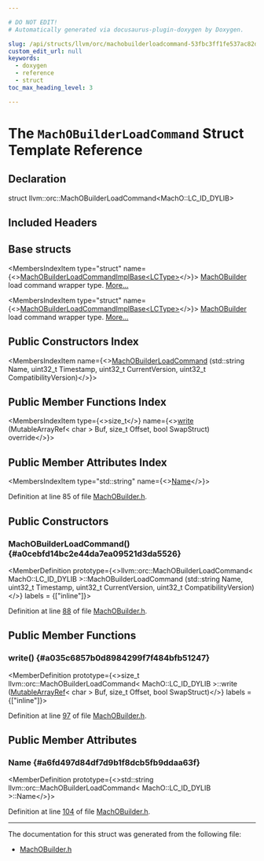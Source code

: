 ```yaml
---

# DO NOT EDIT!
# Automatically generated via docusaurus-plugin-doxygen by Doxygen.

slug: /api/structs/llvm/orc/machobuilderloadcommand-53fbc3ff1fe537ac82d0dbe3f046b52d
custom_edit_url: null
keywords:
  - doxygen
  - reference
  - struct
toc_max_heading_level: 3

---
```





# The `MachOBuilderLoadCommand` Struct Template Reference

<DoxygenPage pluginConfig={pluginConfig}>



## Declaration

<CodeBlock>struct llvm::orc::MachOBuilderLoadCommand&lt;MachO::LC&#95;ID&#95;DYLIB&gt;</CodeBlock>

## Included Headers

<IncludesList>
<IncludesListItem
  filePath="llvm/ExecutionEngine/Orc/MachOBuilder.h"
  permalink="/docs/api/files/include/include/llvm/include/llvm/executionengine/include/llvm/executionengine/orc/machobuilder-h"
  isLocal="true" />
</IncludesList>

## Base structs

<MembersIndex>

<MembersIndexItem
  type="struct"
  name={<><a href="/docs/api/structs/llvm/orc/machobuilderloadcommandimplbase">MachOBuilderLoadCommandImplBase&lt;LCType&gt;</a></>}>
<a href="/docs/api/classes/llvm/orc/machobuilder">MachOBuilder</a> load command wrapper type. <a href="/docs/api/structs/llvm/orc/machobuilderloadcommandimplbase/#details">More...</a>
</MembersIndexItem>

<MembersIndexItem
  type="struct"
  name={<><a href="/docs/api/structs/llvm/orc/machobuilderloadcommandimplbase">MachOBuilderLoadCommandImplBase&lt;LCType&gt;</a></>}>
<a href="/docs/api/classes/llvm/orc/machobuilder">MachOBuilder</a> load command wrapper type. <a href="/docs/api/structs/llvm/orc/machobuilderloadcommandimplbase/#details">More...</a>
</MembersIndexItem>

</MembersIndex>

## Public Constructors Index

<MembersIndex>

<MembersIndexItem
  name={<><a href="#a0cebfd14bc2e44da7ea09521d3da5526">MachOBuilderLoadCommand</a> (std::string Name, uint32&#95;t Timestamp, uint32&#95;t CurrentVersion, uint32&#95;t CompatibilityVersion)</>}>
</MembersIndexItem>

</MembersIndex>

## Public Member Functions Index

<MembersIndex>

<MembersIndexItem
  type={<>size&#95;t</>}
  name={<><a href="#a035c6857b0d8984299f7f484bfb51247">write</a> (MutableArrayRef&lt; char &gt; Buf, size&#95;t Offset, bool SwapStruct) override</>}>
</MembersIndexItem>

</MembersIndex>

## Public Member Attributes Index

<MembersIndex>

<MembersIndexItem
  type="std::string"
  name={<><a href="#a6fd497d84df7d9b1f8dcb5fb9ddaa63f">Name</a></>}>
</MembersIndexItem>

</MembersIndex>


Definition at line 85 of file <a href="/docs/api/files/include/include/llvm/include/llvm/executionengine/include/llvm/executionengine/orc/machobuilder-h">MachOBuilder.h</a>.

<SectionDefinition>

## Public Constructors

### MachOBuilderLoadCommand() {#a0cebfd14bc2e44da7ea09521d3da5526}

<MemberDefinition
  prototype={<>llvm::orc::MachOBuilderLoadCommand&lt; MachO::LC&#95;ID&#95;DYLIB &gt;::MachOBuilderLoadCommand (std::string Name, uint32&#95;t Timestamp, uint32&#95;t CurrentVersion, uint32&#95;t CompatibilityVersion)</>}
  labels = {["inline"]}>

Definition at line <a href="/docs/api/files/include/include/llvm/include/llvm/executionengine/include/llvm/executionengine/orc/machobuilder-h/#l00088">88</a> of file <a href="/docs/api/files/include/include/llvm/include/llvm/executionengine/include/llvm/executionengine/orc/machobuilder-h">MachOBuilder.h</a>.
</MemberDefinition>

</SectionDefinition>

<SectionDefinition>

## Public Member Functions

### write() {#a035c6857b0d8984299f7f484bfb51247}

<MemberDefinition
  prototype={<>size&#95;t llvm::orc::MachOBuilderLoadCommand&lt; MachO::LC&#95;ID&#95;DYLIB &gt;::write (<a href="/docs/api/classes/llvm/mutablearrayref">MutableArrayRef</a>&lt; char &gt; Buf, size&#95;t Offset, bool SwapStruct)</>}
  labels = {["inline"]}>

Definition at line <a href="/docs/api/files/include/include/llvm/include/llvm/executionengine/include/llvm/executionengine/orc/machobuilder-h/#l00097">97</a> of file <a href="/docs/api/files/include/include/llvm/include/llvm/executionengine/include/llvm/executionengine/orc/machobuilder-h">MachOBuilder.h</a>.
</MemberDefinition>

</SectionDefinition>

<SectionDefinition>

## Public Member Attributes

### Name {#a6fd497d84df7d9b1f8dcb5fb9ddaa63f}

<MemberDefinition
  prototype={<>std::string llvm::orc::MachOBuilderLoadCommand&lt; MachO::LC&#95;ID&#95;DYLIB &gt;::Name</>}>

Definition at line <a href="/docs/api/files/include/include/llvm/include/llvm/executionengine/include/llvm/executionengine/orc/machobuilder-h/#l00104">104</a> of file <a href="/docs/api/files/include/include/llvm/include/llvm/executionengine/include/llvm/executionengine/orc/machobuilder-h">MachOBuilder.h</a>.
</MemberDefinition>

</SectionDefinition>

<hr/>

The documentation for this struct was generated from the following file:

<ul>
<li><a href="/docs/api/files/include/include/llvm/include/llvm/executionengine/include/llvm/executionengine/orc/machobuilder-h">MachOBuilder.h</a></li>
</ul>

</DoxygenPage>
